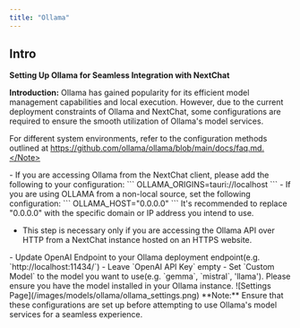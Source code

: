 ```yaml
---
title: "Ollama"
---
```



## Intro

**Setting Up Ollama for Seamless Integration with NextChat**

**Introduction:**
Ollama has gained popularity for its efficient model management capabilities and local execution. However, due to the current deployment constraints of Ollama and NextChat, some configurations are required to ensure the smooth utilization of Ollama's model services.

<Note>For different system environments, refer to the configuration methods outlined at https://github.com/ollama/ollama/blob/main/docs/faq.md.</Note>

<Steps>
  <Step title="Configure Ollama CORS:">
  - If you are accessing Ollama from the NextChat client, please add the following to your configuration: 
      ```
      OLLAMA_ORIGINS=tauri://localhost
      ```
  - If you are using OLLAMA from a non-local source, set the following configuration:
      ```
      OLLAMA_HOST="0.0.0.0"
      ```
      It's recommended to replace "0.0.0.0" with the specific domain or IP address you intend to use.
  </Step>
  <Step title="(optional)Configure HTTPS Certificate for Ollama API:">

  - This step is necessary only if you are accessing the Ollama API over HTTP from a NextChat instance hosted on an HTTPS website.
  </Step>
  <Step title="Config Ollama API in NextChat: ">
  - Update OpenAI Endpoint to your Ollama deployment endpoint(e.g. `http://localhost:11434/`)
  - Leave `OpenAI API Key` empty
  - Set `Custom Model` to the model you want to use(e.g. `gemma`, `mistral`, 'llama'). Please ensure you have the model installed in your Ollama instance.
  ![Settings Page](/images/models/ollama/ollama_settings.png)
  </Step>
</Steps>
**Note:** Ensure that these configurations are set up before attempting to use Ollama's model services for a seamless experience.
